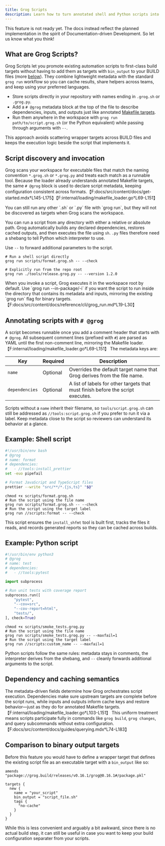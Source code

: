 ```yaml
---
title: Grog Scripts
description: Learn how to turn annotated shell and Python scripts into first-class Grog targets that are easy to share and run.
---
```



<Aside type="caution">
  This feature is not ready yet. The docs instead reflect the planned
  implementation in the spirit of Documentation-driven Development.
  So let us know what you think!
</Aside>

## What are Grog Scripts?

Grog Scripts let you promote existing automation scripts to first-class build targets without having to add them as targets with `bin_output` to your BUILD files (more [below](#comparison-to-binary-output-targets)).
They combine lightweight metadata with the standard `grog run` workflow so you can cache results, share helpers across teams, and keep using your preferred languages.

- Store scripts directly in your repository with names ending in `.grog.sh` or `.grog.py`.
- Add a `# @grog` metadata block at the top of the file to describe dependencies, inputs, and outputs just like annotated [Makefile targets](../build-configuration).
- Run them anywhere in the workspace with `grog run path/to/script.grog.sh` (or the Python equivalent) while passing through arguments with `--`.

This approach avoids scattering wrapper targets across BUILD files and keeps the execution logic beside the script that implements it.

## Script discovery and invocation

Grog scans your workspace for executable files that match the naming convention `*.grog.sh` or `*.grog.py` and treats each match as a runnable tool.
Because the loader already understands annotated Makefile targets, the same `# @grog` block is used to declare script metadata, keeping configuration consistent across formats.【F:docs/src/content/docs/get-started.mdx†L145-L175】【F:internal/loading/makefile_loader.go†L69-L151】

<Aside>
  You can still run any other `.sh` or `.py` file with `grog run`, but they will not be discovered as targets when Grog scans the workspace.
</Aside>

You can run a script from any directory with either a relative or absolute path.
Grog automatically builds any declared dependencies, restores cached outputs, and then executes the file using `sh`.
`.py` files therefore need a shebang to tell Python which interpreter to use.

Use `--` to forward additional parameters to the script.

```shell
# Run a shell script directly
grog run scripts/format.grog.sh -- --check

# Explicitly run from the repo root
grog run ./tools/release.grog.py -- --version 1.2.0
```

<Aside>
  When you invoke a script, Grog executes it in the workspace root by default.
  Use `grog run --in-package/-i` if you want the script to run inside the directory that contains its metadata and inputs, mirroring the existing `grog run` flag for binary targets.【F:docs/src/content/docs/reference/cli/grog_run.md†L19-L30】
</Aside>

## Annotating scripts with `# @grog`

A script becomes runnable once you add a comment header that starts with `# @grog`.
All subsequent comment lines (prefixed with `#`) are parsed as YAML until the first non-comment line, mirroring the Makefile loader.【F:internal/loading/makefile_loader.go†L69-L151】
The metadata keys are:

| Key            | Required | Description                                                                     |
|----------------|----------|---------------------------------------------------------------------------------|
| `name`         | Optional | Overrides the default target name that Grog derives from the file name.         |
| `dependencies` | Optional | A list of labels for other targets that must finish before the script executes. |

Scripts without a `name` inherit their filename, so `tools/script.grog.sh` can still be addressed as `//tools:script.grog.sh` if you prefer to run it via a label.
Keep metadata close to the script so reviewers can understand its behavior at a glance.

## Example: Shell script

```bash
#!/usr/bin/env bash
# @grog
# name: format
# dependencies:
#   - //tools:install_prettier
set -euo pipefail

# Format JavaScript and TypeScript files
prettier --write "src/**/*.{js,ts}" "$@"
```

```shell
chmod +x scripts/format.grog.sh
# Run the script using the file name
grog run scripts/format.grog.sh -- --check
# Run the script using the target label
grog run //scripts:format -- --check
```

This script ensures the `install_shfmt` tool is built first, tracks the files it reads, and records generated reports so they can be cached across builds.

## Example: Python script

```python
#!/usr/bin/env python3
# @grog
# name: test
# dependencies:
#   - //tools:pytest

import subprocess

# Run unit tests with coverage report
subprocess.run([
    "pytest",
    "--cov=src",
    "--cov-report=html",
    "tests/",
], check=True)
```

```shell
chmod +x scripts/smoke_tests.grog.py
# Run the script using the file name
grog run scripts/smoke_tests.grog.py -- --maxfail=1
# Run the script using the target label
grog run //scripts:custom_name -- --maxfail=1
```

Python scripts follow the same rules: metadata stays in comments, the interpreter derives from the shebang, and `--` cleanly forwards additional arguments to the script.

## Dependency and caching semantics

The metadata-driven fields determine how Grog orchestrates script execution.
Dependencies make sure upstream targets are complete before the script runs, while inputs and outputs inform cache keys and restore behavior—just as they do for annotated Makefile targets.【F:internal/loading/makefile_loader.go†L103-L151】
This uniform treatment means scripts participate fully in commands like `grog build`, `grog changes`, and query subcommands without extra configuration.【F:docs/src/content/docs/guides/querying.mdx†L74-L183】

## Comparison to binary output targets

Before this feature you would have to define a wrapper target that defines the existing script file as an executable target with a `bin_output` like so:

```Pkl
amends "package://grog.build/releases/v0.16.1/grog@0.16.1#/package.pkl"

targets {
  new {
    name = "your_script"
    bin_output = "script_file.sh"
    tags {
      "no-cache"
    }
  }
}
```

While this is less convenient and arguably a bit awkward, since there is no actual build step, it can still be useful in case you want to keep your build configuration separater from your scripts.

